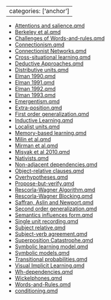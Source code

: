 
---
categories: ['anchor']
---

- [Attentions and salience.qmd](Attentions%20and%20salience.qmd)
- [Berkeley et al.qmd](Berkeley%20et%20al.qmd)
- [Challenges of Words-and-rules.qmd](Challenges%20of%20Words-and-rules.qmd)
- [Connectionism.qmd](Connectionism.qmd)
- [Connectionist Networks.qmd](Connectionist%20Networks.qmd)
- [Cross-situational learning.qmd](Cross-situational%20learning.qmd)
- [Deductive Approaches.qmd](Deductive%20Approaches.qmd)
- [Distributive units.qmd](Distributive%20units.qmd)
- [Elman 1990.qmd](Elman%201990.qmd)
- [Elman 1991.qmd](Elman%201991.qmd)
- [Elman 1992.qmd](Elman%201992.qmd)
- [Elman 1993.qmd](Elman%201993.qmd)
- [Emergentism.qmd](Emergentism.qmd)
- [Extra-position.qmd](Extra-position.qmd)
- [First order generalization.qmd](First%20order%20generalization.qmd)
- [Inductive Learning.qmd](Inductive%20Learning.qmd)
- [Localist units.qmd](Localist%20units.qmd)
- [Memory-based learning.qmd](Memory-based%20learning.qmd)
- [Milin et al.qmd](Milin%20et%20al.qmd)
- [Mirman et al.qmd](Mirman%20et%20al.qmd)
- [Misyak et al 2010.qmd](Misyak%20et%20al%202010.qmd)
- [Nativists.qmd](Nativists.qmd)
- [Non-adjacent dependencies.qmd](Non-adjacent%20dependencies.qmd)
- [Object-relative clauses.qmd](Object-relative%20clauses.qmd)
- [Overhypotheses.qmd](Overhypotheses.qmd)
- [Propose-but-verify.qmd](Propose-but-verify.qmd)
- [Rescorla-Wagner Algorithm.qmd](Rescorla-Wagner%20Algorithm.qmd)
- [Rescorla-Wagner Blocking.qmd](Rescorla-Wagner%20Blocking.qmd)
- [Saffran, Aslin and Newport.qmd](Saffran,%20Aslin%20and%20Newport.qmd)
- [Second order generalization.qmd](Second%20order%20generalization.qmd)
- [Semantics influences form.qmd](Semantics%20influences%20form.qmd)
- [Single unit recording.qmd](Single%20unit%20recording.qmd)
- [Subject relative.qmd](Subject%20relative.qmd)
- [Subject-verb agreement.qmd](Subject-verb%20agreement.qmd)
- [Superposition Catastrophe.qmd](Superposition%20Catastrophe.qmd)
- [Symbolic learning model.qmd](Symbolic%20learning%20model.qmd)
- [Symbolic models.qmd](Symbolic%20models.qmd)
- [Transitional probabilities.qmd](Transitional%20probabilities.qmd)
- [Visual Implicit Learning.qmd](Visual%20Implicit%20Learning.qmd)
- [Wh-dependencies.qmd](Wh-dependencies.qmd)
- [Wickelphones.qmd](Wickelphones.qmd)
- [Words-and-Rules.qmd](Words-and-Rules.qmd)
- [conditioning.qmd](conditioning.qmd)
